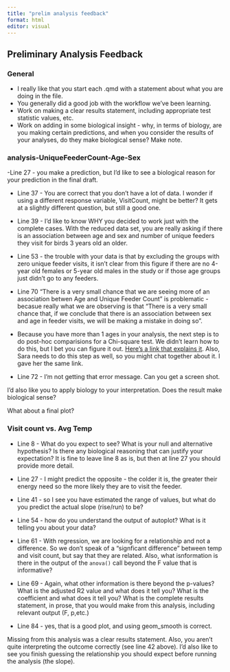 ```yaml
---
title: "prelim analysis feedback"
format: html
editor: visual
---
```


## Preliminary Analysis Feedback

### General
- I really like that you start each .qmd with a statement about what you are doing in the file.
- You generally did a good job with the workflow we've been learning.
- Work on making a clear results statement, including appropriate test statistic values, etc.
- Work on adding in some biological insight - why, in terms of biology, are you making certain predictions, and when you consider the results of your analyses, do they make biological sense? Make note.

### analysis-UniqueFeederCount-Age-Sex

-Line 27 - you make a prediction, but I'd like to see a biological reason for your prediction in the final draft.

-   Line 37 - You are correct that you don't have a lot of data. I wonder if using a different response variable, VisitCount, might be better? It gets at a slightly different question, but still a good one.

-   Line 39 - I'd like to know WHY you decided to work just with the complete cases. With the reduced data set, you are really asking if there is an association between age and sex and number of unique feeders they visit for birds 3 years old an older.

-   Line 53 - the trouble with your data is that by excluding the groups with zero unique feeder visits, it isn't clear from this figure if there are no 4-year old females or 5-year old males in the study or if those age groups just didn't go to any feeders.

-   Line 70 "There is a very small chance that we are seeing more of an association betwen Age and Unique Feeder Count" is problematic - becasue really what we are observing is that "There is a very small chance that, if we conclude that there is an association between sex and age in feeder visits, we will be making a mistake in doing so".

-   Because you have more than 1 ages in your analysis, the next step is to do post-hoc comparisions for a Chi-square test. We didn't learn how to do this, but I bet you can figure it out. [Here's a link that explains it](https://www.biostathandbook.com/chiind.html). Also, Sara needs to do this step as well, so you might chat together about it. I gave her the same link.

- Line 72 - I'm not getting that error message. Can you get a screen shot.

I'd also like you to apply biology to your interpretation. Does the result make biological sense? 

What about a final plot?

### Visit count vs. Avg Temp

- Line 8 - What do you expect to see? What is your null and alternative hypothesis? Is there any biological reasoning that can justify your expectation?  It is fine to leave line 8 as is, but then at line 27 you should provide more detail. 

- Line 27 - I might predict the opposite - the colder it is, the greater their energy need so the more likely they are to visit the feeder.

- Line 41 - so I see you have estimated the range of values, but what do you predict the actual slope (rise/run) to be?

- Line 54 - how do you understand the output of autoplot? What is it telling you about your data?

- Line 61 - With regression, we are looking for a relationship and not a difference. So we don't speak of a "signficant difference" between temp and visit count, but say that they are related. Also, what isnformation is there in the output of the `anova()` call beyond the F value that is informative?

- Line 69 - Again, what other information is there beyond the p-values? What is the adjusted R2 value and what does it tell you? What is the coefficient and what does it tell you?  What is the complete results statement, in prose, that you would make from this analysis, including relevant output (F, p,etc.)

- Line 84 - yes, that is a good plot, and using geom_smooth is correct. 

Missing from this analysis was a clear results statement. Also, you aren't quite interpreting the outcome correctly (see line 42 above). I'd also like to see you finish guessing the relationship you should expect before running the analysis (the slope).


